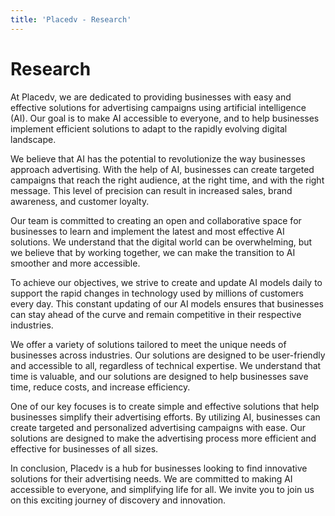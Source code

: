 ```yaml
---
title: 'Placedv - Research'
---
```


# Research

At Placedv, we are dedicated to providing businesses with easy and effective solutions for advertising campaigns using artificial intelligence (AI). Our goal is to make AI accessible to everyone, and to help businesses implement efficient solutions to adapt to the rapidly evolving digital landscape.

We believe that AI has the potential to revolutionize the way businesses approach advertising. With the help of AI, businesses can create targeted campaigns that reach the right audience, at the right time, and with the right message. This level of precision can result in increased sales, brand awareness, and customer loyalty.

Our team is committed to creating an open and collaborative space for businesses to learn and implement the latest and most effective AI solutions. We understand that the digital world can be overwhelming, but we believe that by working together, we can make the transition to AI smoother and more accessible.

To achieve our objectives, we strive to create and update AI models daily to support the rapid changes in technology used by millions of customers every day. This constant updating of our AI models ensures that businesses can stay ahead of the curve and remain competitive in their respective industries.

We offer a variety of solutions tailored to meet the unique needs of businesses across industries. Our solutions are designed to be user-friendly and accessible to all, regardless of technical expertise. We understand that time is valuable, and our solutions are designed to help businesses save time, reduce costs, and increase efficiency.

One of our key focuses is to create simple and effective solutions that help businesses simplify their advertising efforts. By utilizing AI, businesses can create targeted and personalized advertising campaigns with ease. Our solutions are designed to make the advertising process more efficient and effective for businesses of all sizes.

In conclusion, Placedv is a hub for businesses looking to find innovative solutions for their advertising needs. We are committed to making AI accessible to everyone, and simplifying life for all. We invite you to join us on this exciting journey of discovery and innovation.
